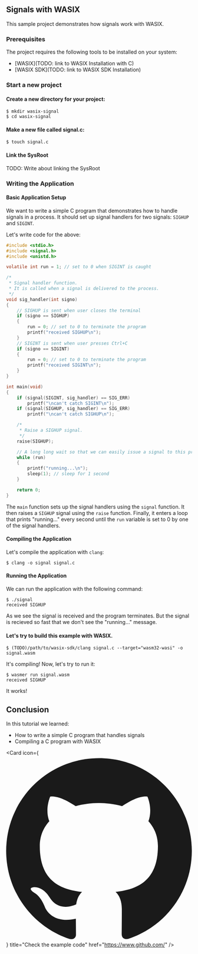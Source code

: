 ## Signals with WASIX

This sample project demonstrates how signals work with WASIX.

### Prerequisites

The project requires the following tools to be installed on your system:

- [WASIX](TODO: link to WASIX Installation with C)
- [WASIX SDK](TODO: link to WASIX SDK Installation)


<Steps>

### Start a new project

#### Create a new directory for your project:

```shell copy
$ mkdir wasix-signal
$ cd wasix-signal
```

#### Make a new file called signal.c:

```shell copy
$ touch signal.c
```

#### Link the SysRoot

<Callout type="error" emoji="🔴">
  TODO: Write about linking the SysRoot
</Callout>

### Writing the Application

#### Basic Application Setup

We want to write a simple C program that demonstrates how to handle signals in a process. It should set up signal handlers for two signals: `SIGHUP` and `SIGINT`.

Let's write code for the above:

```c copy filename="signal.c"
#include <stdio.h>
#include <signal.h>
#include <unistd.h>

volatile int run = 1; // set to 0 when SIGINT is caught

/*
 * Signal handler function.
 * It is called when a signal is delivered to the process.
 */
void sig_handler(int signo)
{
    // SIGHUP is sent when user closes the terminal
    if (signo == SIGHUP)
    {
        run = 0; // set to 0 to terminate the program
        printf("received SIGHUP\n");
    }
    // SIGINT is sent when user presses Ctrl+C
    if (signo == SIGINT)
    {
        run = 0; // set to 0 to terminate the program
        printf("received SIGINT\n");
    }
}

int main(void)
{
    if (signal(SIGINT, sig_handler) == SIG_ERR)
        printf("\ncan't catch SIGINT\n");
    if (signal(SIGHUP, sig_handler) == SIG_ERR)
        printf("\ncan't catch SIGHUP\n");

    /*
     * Raise a SIGHUP signal.
     */
    raise(SIGHUP);

    // A long long wait so that we can easily issue a signal to this process
    while (run)
    {
        printf("running...\n");
        sleep(1); // sleep for 1 second
    }

    return 0;
}
```

The `main` function sets up the signal handlers using the `signal` function. It then raises a `SIGHUP` signal using the `raise` function. Finally, it enters a loop that prints "running..." every second until the `run` variable is set to 0 by one of the signal handlers.

#### Compiling the Application

Let's compile the application with `clang`:

```shell
$ clang -o signal signal.c
```

#### Running the Application

We can run the application with the following command:

```shell
$ ./signal
received SIGHUP
```

As we see the signal is received and the program terminates. But the signal is recieved so fast that we don't see the "running..." message.

#### Let's try to build this example with WASIX.

```shell
$ (TODO)/path/to/wasix-sdk/clang signal.c --target="wasm32-wasi" -o signal.wasm
```

It's compiling! Now, let's try to run it:

```shell
$ wasmer run signal.wasm
received SIGHUP
```

It works!

</Steps>

## Conclusion

In this tutorial we learned:

- How to write a simple C program that handles signals
- Compiling a C program with WASIX


<Card
  icon={
    <svg viewBox="0 0 24 24" className=" transform scale-[120%] mr-2">
      <path
        fill="currentColor"
        d="M12 .297c-6.63 0-12 5.373-12 12 0 5.303 3.438 9.8 8.205 11.385.6.113.82-.258.82-.577 0-.285-.01-1.04-.015-2.04-3.338.724-4.042-1.61-4.042-1.61C4.422 18.07 3.633 17.7 3.633 17.7c-1.087-.744.084-.729.084-.729 1.205.084 1.838 1.236 1.838 1.236 1.07 1.835 2.809 1.305 3.495.998.108-.776.417-1.305.76-1.605-2.665-.3-5.466-1.332-5.466-5.93 0-1.31.465-2.38 1.235-3.22-.135-.303-.54-1.523.105-3.176 0 0 1.005-.322 3.3 1.23.96-.267 1.98-.399 3-.405 1.02.006 2.04.138 3 .405 2.28-1.552 3.285-1.23 3.285-1.23.645 1.653.24 2.873.12 3.176.765.84 1.23 1.91 1.23 3.22 0 4.61-2.805 5.625-5.475 5.92.42.36.81 1.096.81 2.22 0 1.606-.015 2.896-.015 3.286 0 .315.21.69.825.57C20.565 22.092 24 17.592 24 12.297c0-6.627-5.373-12-12-12"
      />
    </svg>
  }
  title="Check the example code"
  href="https://www.github.com/"
/>
